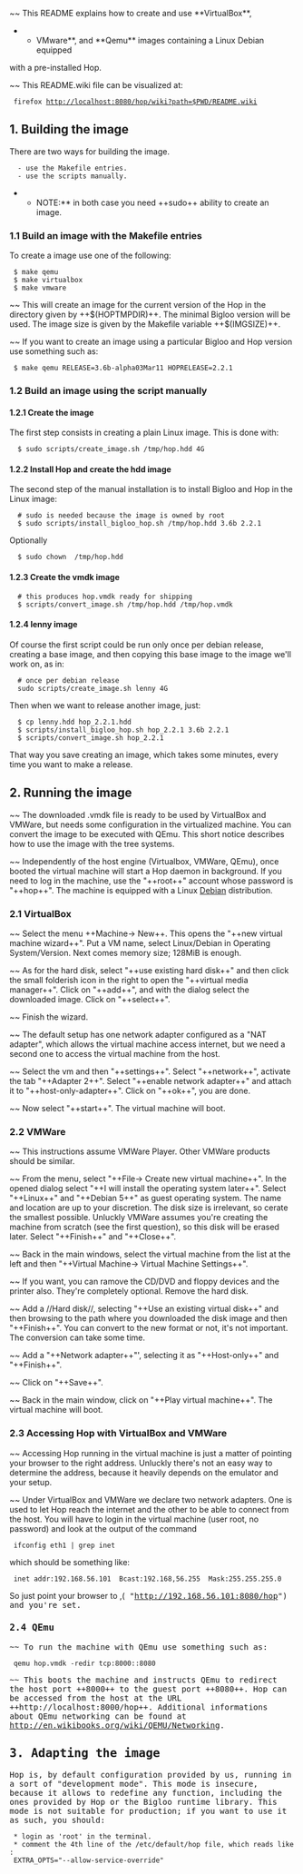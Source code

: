~~ This README explains how to create and use **VirtualBox**,
**VMware**, and **Qemu** images containing a Linux Debian equipped
with a pre-installed Hop.

~~ This README.wiki file can be visualized at:

  firefox http://localhost:8080/hop/wiki?path=$PWD/README.wiki


== 1. Building the image ==

There are two ways for building the image.

   - use the Makefile entries.
   - use the scripts manually.


**NOTE:** in both case you need ++sudo++ ability to create an image.

=== 1.1 Build an image with the Makefile entries ===

To create a image use one of the following:

  $ make qemu
  $ make virtualbox
  $ make vmware


~~ This will create an image for the current version of the Hop in the directory
given by ++$(HOPTMPDIR)++. The minimal Bigloo version will be used. The image
size is given by the Makefile variable ++$(IMGSIZE)++.


~~ If you want to create an image using a particular Bigloo and Hop version
use something such as:

  $ make qemu RELEASE=3.6b-alpha03Mar11 HOPRELEASE=2.2.1


=== 1.2 Build an image using the script manually ===

==== 1.2.1 Create the image ====

The first step consists in creating a plain Linux image. This is done
with:

   $ sudo scripts/create_image.sh /tmp/hop.hdd 4G


==== 1.2.2 Install Hop and create the hdd image ====

The second step of the manual installation is to install Bigloo and Hop
in the Linux image:

   # sudo is needed because the image is owned by root
   $ sudo scripts/install_bigloo_hop.sh /tmp/hop.hdd 3.6b 2.2.1 


Optionally

   $ sudo chown <user-name> /tmp/hop.hdd


==== 1.2.3 Create the vmdk image ====

   # this produces hop.vmdk ready for shipping
   $ scripts/convert_image.sh /tmp/hop.hdd /tmp/hop.vmdk


==== 1.2.4 lenny image ====

Of course the first script could be run only once per debian release,
creating a base image, and then copying this base image to the image
we'll work on, as in:

   # once per debian release
   sudo scripts/create_image.sh lenny 4G


Then when we want to release another image, just:

   $ cp lenny.hdd hop_2.2.1.hdd
   $ scripts/install_bigloo_hop.sh hop_2.2.1 3.6b 2.2.1  
   $ scripts/convert_image.sh hop_2.2.1


That way you save creating an image, which takes some minutes, 
every time you want to make a release.


== 2. Running the image ==

~~ The downloaded .vmdk file is ready to be used by VirtualBox and
VMWare, but needs some configuration in the virtualized machine. You can
convert the image to be executed with QEmu. This short notice describes
how to use the image with the tree systems.

~~ Independently of the host engine (Virtualbox, VMWare, QEmu), once
booted the virtual machine will start a Hop daemon in background. If
you need to log in the machine, use the "++root++" account whose
password is "++hop++". The machine is equipped with a Linux
[[http://www.debian.org/|Debian]] distribution.


=== 2.1 VirtualBox ===

~~ Select the menu ++Machine-> New++. This opens the "++new virtual machine
wizard++". Put a VM name, select Linux/Debian in Operating
System/Version. Next comes memory size; 128MiB is enough.

~~ As for the hard disk, select "++use existing hard disk++" and then
click the small folderish icon in the right to open the "++virtual media
manager++". Click on "++add++", and with the dialog select the downloaded
image. Click on "++select++".

~~ Finish the wizard.

~~ The default setup has one network adapter configured as a "NAT
adapter", which allows the virtual machine access internet, but we
need a second one to access the virtual machine from the host.

~~ Select the vm and then "++settings++". Select "++network++",
activate the tab "++Adapter 2++".  Select "++enable network adapter++" and
attach it to "++host-only-adapter++". Click on "++ok++", you are done.

~~ Now select "++start++". The virtual machine will boot.

=== 2.2 VMWare ===

~~ This instructions assume VMWare Player. Other VMWare products
should be similar.

~~ From the menu, select "++File-> Create new virtual machine++". In the
opened dialog select "++I will install the operating system
later++". Select "++Linux++" and "++Debian 5++" as guest operating system. The
name and location are up to your discretion. The disk size is
irrelevant, so cerate the smallest possible.  Unluckly VMWare assumes
you're creating the machine from scratch (see the first question), so
this disk will be erased later. Select "++Finish++" and "++Close++".

~~ Back in the main windows, select the virtual machine from the list
at the left and then "++Virtual Machine-> Virtual Machine Settings++".

~~ If you want, you can ramove the CD/DVD and floppy devices and the
printer also.  They're completely optional. Remove the hard disk.

~~ Add a //Hard disk//, selecting "++Use an existing virtual disk++"
and then browsing to the path where you downloaded the disk image and
then "++Finish++". You can convert to the new format or not, it's not
important. The conversion can take some time.

~~ Add a "++Network adapter++"', selecting it as "++Host-only++" and
"++Finish++".

~~ Click on "++Save++".

~~ Back in the main window, click on "++Play virtual machine++". The
virtual machine will boot.


=== 2.3 Accessing Hop with VirtualBox and VMWare ===

~~ Accessing Hop running in the virtual machine is just a matter of
pointing your browser to the right address. Unluckly there's not an
easy way to determine the address, because it heavily depends on the
emulator and your setup.

~~ Under VirtualBox and VMWare we declare two network adapters. One is
used to let Hop reach the internet and the other to be able to connect
from the host. You will have to login in the virtual machine (user
root, no password) and look at the output of the command 

  ifconfig eth1 | grep inet


which should be something like:

  inet addr:192.168.56.101  Bcast:192.168,56.255  Mask:255.255.255.0


So just point your browser to ,(<TT> "http://192.168.56.101:8080/hop") and
you're set.


=== 2.4 QEmu ===

~~ To run the machine with QEmu use something such as:

  qemu hop.vmdk -redir tcp:8000::8080 


~~ This boots the machine and instructs QEmu to redirect the host port
++8000++ to the guest port ++8080++. Hop can be accessed from the host 
at the URL ++http://localhost:8000/hop++.
Additional informations about QEmu networking can be found at
[[http://en.wikibooks.org/wiki/QEMU/Networking]].


== 3. Adapting the image ==

Hop is, by default configuration provided by us, running in a sort of
"development mode". This mode is insecure, because it allows to
redefine any function, including the ones provided by Hop or the
Bigloo runtime library. This mode is not suitable for production; if
you want to use it as such, you should:

  * login as 'root' in the terminal.
  * comment the 4th line of the /etc/default/hop file, which reads like:
  EXTRA_OPTS="--allow-service-override"


